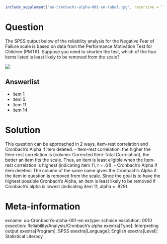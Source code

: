 ```r
include_supplement("uu-Cronbachs-alpha-001-en-tabel.jpg", recursive = TRUE)
```

Question
========
The SPSS output below of the reliability analysis for the Negative Fear of Failure scale is based on data from the Performance Motivation Test for Children (PMTK). Suppose you need to shorten the test, which of the four items listed is least likely to be removed from the scale? 
  

![](uu-Cronbachs-alpha-001-en-tabel.jpg)
  
Answerlist
----------
* Item 1
* Item 5
* Item 11
* Item 14

Solution
========
  
This question can be approached in 2 ways, item-rest correlation and Cronbach's Alpha if item deleted.
- Item-rest correlation: the higher the Item-rest correlation is (column: Corrected Item-Total Correlation), the better an item fits the scale. Thus, an item is least eligible when the Item-rest correlation is highest (indicating item 11, r = .61).
- Cronbach's Alpha if item deleted: The column of the same name gives the Cronbach's Alpha if the item in question is removed from the scale. Since the goal is to have the highest possible Cronbach's Alpha, an item is least likely to be removed if Cronbach's alpha is lowest (indicating item 11, alpha = .829).

Meta-information
================
exname: uu-Cronbach's-alpha-001-en
extype: schoice
exsolution: 0010
exsection: Reliability/Analysis/Cronbach's alpha
exextra[Type]: Interpreting output
exextra[Program]: SPSS
exextra[Language]: English
exextra[Level]: Statistical Literacy
